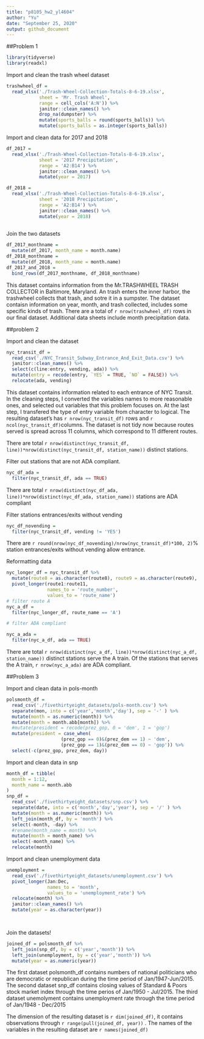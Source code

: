 ```yaml
---
title: "p8105_hw2_yl4604"
author: "Yu"
date: "September 25, 2020"
output: github_document
---
```


##Problem 1

```r
library(tidyverse)
library(readxl)
```


Import and clean the trash wheel dataset

```r
trashwheel_df = 
  read_xlsx('./Trash-Wheel-Collection-Totals-8-6-19.xlsx',
            sheet = 'Mr. Trash Wheel', 
            range = cell_cols('A:N')) %>% 
            janitor::clean_names() %>% 
            drop_na(dumpster) %>% 
            mutate(sports_balls = round(sports_balls)) %>%
            mutate(sports_balls = as.integer(sports_balls))

```

Import and clean data for 2017 and 2018
```r
df_2017 =
  read_xlsx('./Trash-Wheel-Collection-Totals-8-6-19.xlsx', 
            sheet = '2017 Precipitation', 
            range = 'A2:B14') %>% 
            janitor::clean_names() %>% 
            mutate(year = 2017)

df_2018 =
  read_xlsx('./Trash-Wheel-Collection-Totals-8-6-19.xlsx', 
            sheet = '2018 Precipitation', 
            range = 'A2:B14') %>% 
            janitor::clean_names() %>% 
            mutate(year = 2018)
  
```
 Join the two datasets
 
```r
df_2017_monthname = 
  mutate(df_2017, month_name = month.name)
df_2018_monthname = 
  mutate(df_2018, month_name = month.name)
df_2017_and_2018 = 
  bind_rows(df_2017_monthname, df_2018_monthname)
```
 
This dataset contains information from the Mr.TRASHWHEEL TRASH COLLECTOR in Baltimore, Maryland. An trash enters the inner harbor, the trashwheel collects that trash, and sotre it in a sumpster. The dataset contaisn information on year, month, and trash collected, includes some specific kinds of trash.
There are a total of `r nrow(trashwheel_df)` rows in our final dataset. 
Additional data sheets include month precipitation data.


##problem 2

Import and clean the dataset

```r
nyc_transit_df = 
  read_csv('./NYC_Transit_Subway_Entrance_And_Exit_Data.csv') %>% 
  janitor::clean_names() %>% 
  select(c(line:entry, vending, ada)) %>% 
  mutate(entry = recode(entry, `YES` = TRUE, `NO` = FALSE)) %>% 
  relocate(ada, vending)

```

This dataset contains information related to each entrance of NYC Transit. In the cleaning steps, I converted the variables names to more reasonable ones, and selected out variables that this problem focuses on. At the last step, I transfered the type of entry variable from character to logical.
The resulting dataset's has `r nrow(nyc_transit_df)` rows and `r ncol(nyc_transit_df)`columns.
The dataset is not tidy now because routes served is spread across 11 columns, which correspond to 11 different routes.

There are total `r nrow(distinct(nyc_transit_df, line))*nrow(distinct(nyc_transit_df, station_name))` distinct stations.

Filter out stations that are not ADA compliant.
```r
nyc_df_ada = 
  filter(nyc_transit_df, ada == TRUE)
```

There are total `r nrow(distinct(nyc_df_ada, line))*nrow(distinct(nyc_df_ada, station_name))` stations are ADA compliant

Filter stations entrances/exits without vending
```r
nyc_df_novending = 
  filter(nyc_transit_df, vending != 'YES')
```
There are `r round(nrow(nyc_df_novending)/nrow(nyc_transit_df)*100, 2)`% station entrances/exits without vending allow entrance.


Reformatting data
```r

nyc_longer_df = nyc_transit_df %>% 
  mutate(route8 = as.character(route8), route9 = as.character(route9), route10 = as.character(route10), route11 = as.character(route11)) %>% 
  pivot_longer(route1:route11, 
               names_to = 'route_number',
               values_to = 'route_name')
# filter route A 
nyc_a_df = 
  filter(nyc_longer_df, route_name == 'A')

# filter ADA compliant

nyc_a_ada = 
  filter(nyc_a_df, ada == TRUE)

```

There are total `r nrow(distinct(nyc_a_df, line))*nrow(distinct(nyc_a_df, station_name))` distinct stations serve the A train.
Of the stations that serves the A train, `r nrow(nyc_a_ada)` are ADA compliant.


##Problem 3

Import and clean data in pols-month

```r

polsmonth_df = 
  read_csv('./fivethirtyeight_datasets/pols-month.csv') %>% 
  separate(mon, into = c('year','month','day'), sep = '-' ) %>% 
  mutate(month = as.numeric(month)) %>%
  mutate(month = month.abb[month]) %>% 
  #mutate(president = recode(prez_gop, 0 = 'dem', 1 = 'gop')
  mutate(president = case_when(
                    (prez_gop == 0)&(prez_dem == 1) ~ 'dem', 
                    (prez_gop == 1)&(prez_dem == 0) ~ 'gop')) %>% 
  select(-c(prez_gop, prez_dem, day))
```

Import and clean data in snp

```r
month_df = tibble(
  month = 1:12,
  month_name = month.abb
)
snp_df = 
  read_csv('./fivethirtyeight_datasets/snp.csv') %>% 
  separate(date, into = c('month','day','year'), sep = '/' ) %>% 
  mutate(month = as.numeric(month)) %>% 
  left_join(month_df, by = 'month') %>% 
  select(-month, -day) %>%  
  #rename(month_name = month) %>% 
  mutate(month = month_name) %>%
  select(-month_name) %>% 
  relocate(month)

```

Import and clean unemployment data

```r
unemployment = 
  read_csv('./fivethirtyeight_datasets/unemployment.csv') %>%
  pivot_longer(Jan:Dec, 
               names_to = 'month',
               values_to = 'unemployment_rate') %>% 
  relocate(month) %>% 
  janitor::clean_names() %>% 
  mutate(year = as.character(year))

  
```

Join the datasets!

```r
joined_df = polsmonth_df %>% 
  left_join(snp_df, by = c('year','month')) %>% 
  left_join(unemployment, by = c('year','month')) %>% 
  mutate(year = as.numeric(year))


```

The first dataset polsmonth_df contains numbers of national politicians who are democratic or republican during the time period of Jan/1947-Jun/2015.
The second dataset snp_df contains closing values of Standard & Poors stock market index through the time perios of Jan/1950 - Jul/2015.
The third dataset unemolyment contains unemployment rate through the time period of Jan/1948 - Dec/2015


The dimension of the resulting dataset is `r dim(joined_df)`, it contains observations through `r range(pull(joined_df, year))` . The names of the variables in the resulting dataset are `r names(joined_df)`